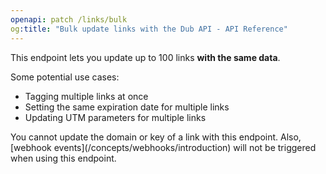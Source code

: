 ```yaml
---
openapi: patch /links/bulk
og:title: "Bulk update links with the Dub API - API Reference"
---
```


This endpoint lets you update up to 100 links **with the same data**.

Some potential use cases:

- Tagging multiple links at once
- Setting the same expiration date for multiple links
- Updating UTM parameters for multiple links

<Warning>
  You cannot update the domain or key of a link with this endpoint. Also,
  [webhook events](/concepts/webhooks/introduction) will not be triggered when
  using this endpoint.
</Warning>
